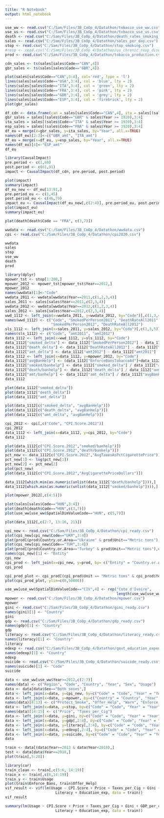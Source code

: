 ---
title: "R Notebook"
output: html_notebook
---

```{r}
use_ww <- read.csv("C:/Sam/Files/3B_CoOp_4/Datathon/tobacco_use_ww.csv")
use_us <- read.csv("C:/Sam/Files/3B_CoOp_4/Datathon/tobacco_use_us.csv")
death <- read.csv("C:/Sam/Files/3B_CoOp_4/Datathon/death_rates_smoking_age.csv")
sales <- read.csv("C:/Sam/Files/3B_CoOp_4/Datathon/sales_per_day.csv")
stop <- read.csv("C:/Sam/Files/3B_CoOp_4/Datathon/stop_smoking.csv")
#resp <- read.csv("C:/Sam/Files/3B_CoOp_4/Datathon/us_chronic_resp_disease.csv")
prod <- read.csv("C:/Sam/Files/3B_CoOp_4/Datathon/tobacco_production.csv")
```

```{r}
cdn_sales <- ts(sales[sales$Code=="CAN",4])
gbr_sales <- ts(sales[sales$Code=="GBR",4])

plot(sales[sales$Code=="CAN",3:4], col='red', type = 'l')
lines(sales[sales$Code=="USA",3:4], col = 'blue', lty = 2)
lines(sales[sales$Code=="ITA",3:4], col = 'green', lty = 2)
lines(sales[sales$Code=="FRA",3:4], col = 'pink', lty = 2)
lines(sales[sales$Code=="GBR",3:4], col = 'grey', lty = 2)
lines(sales[sales$Code=="ESP",3:4], col = 'firebrick', lty = 2)
plot(gbr_sales)
```


```{r, warning=FALSE, message=FALSE}
df_cdn <- data.frame(can = sales[sales$Code=="CAN",4], ita = sales[(sales$Code=="ITA" & sales$Year >= 1920),4])
gbr_sales = sales[(sales$Code=="GBR" & sales$Year >= 1920),3:4]
ita_sales = sales[(sales$Code=="ITA" & sales$Year >= 1920),3:4]
esp_sales = sales[(sales$Code=="FRA" & sales$Year >= 1920),3:4]
df_eu = merge(x=gbr_sales, y=ita_sales, by="Year", all.x=TRUE)
names(df_eu)[2:3]<-c("GBR_amt", "ITA_amt")
df_eu = merge(x=df_eu, y=esp_sales, by="Year", all.x=TRUE)
names(df_eu)[4]<-"ESP_amt"
df_eu

library(CausalImpact)
pre.period <- c(1,60)
post.period <- c(61,91)
impact <- CausalImpact(df_cdn, pre.period, post.period)
```

```{r}
plot(impact)
summary(impact)
df_eu_new <- df_eu[13:91,]
pre.period_eu <- c(1,45)
post.period_eu <- c(46,79)
impact_eu <- CausalImpact(df_eu_new[,c(2:4)], pre.period_eu, post.period_eu)
plot(impact_eu)
summary(impact_eu)
```

```{r}
plot(death[death$Code == "FRA", c(3,7)])
```

```{r, warning=FALSE}
wwdata <- read.csv("C:/Sam/Files/3B_CoOp_4/Datathon/wwdata.csv")
cpi <- read.csv("C:/Sam/Files/3B_CoOp_4/Datathon/cpi2020.csv")
```


```{r, warning=FALSE}
wwdata
sales
stop
use_ww
death
prod
```

```{r}
library(dplyr)
mpower_tst <- stop[1:208,]
mpower_2012 <- mpower_tst[mpower_tst$Year==2012,]
mpower_2012
names(wwdata)[1]<-"Code"
wwdata_2011 <- wwdata[wwdata$Year==2011,c(1,2,3,4)]
sales_2011 <- sales[sales$Year==2011,c(2,3,4)]
wwdata_2012 <- wwdata[wwdata$Year==2012,c(1,2,3,4)]
sales_2012 <- sales[sales$Year==2012,c(2,3,4)]
wwd_1112 <- left_join(x=wwdata_2011, y=wwdata_2012, by="Code")[,c(1,3,4,6,7)]
names(wwd_1112) <- c("Code", "SmokedPerPerson2011", "DeathRateAll2011", 
                     "SmokedPerPerson2012", "DeathRateAll2012")
sls_1112 <- left_join(x=sales_2011, y=sales_2012, by="Code")[,c(1,3,5)]
names(sls_1112) <- c("Code", "amt2011", "amt2012")
data_1112 <- left_join(x=wwd_1112, y=sls_1112, by="Code")
data_1112["smoked_delta"] <- data_1112["SmokedPerPerson2012"] - data_1112["SmokedPerPerson2011"]
data_1112["death_delta"] <- data_1112["DeathRateAll2012"] - data_1112["DeathRateAll2011"]
data_1112["amt_delta"] <- data_1112["amt2012"] - data_1112["amt2011"] 
data_1112 <- left_join(x=data_1112, y=mpower_2012, by="Code")
data_1112["avgBanHelp"] <- (data_1112["EnforceBansTobaccoAd"]+data_1112["HelpToQuit"])/2
data_1112["smoked/banhelp"] <- data_1112["smoked_delta"] / data_1112["avgBanHelp"]
data_1112["death/banhelp"] <- data_1112["death_delta"] / data_1112["avgBanHelp"]
data_1112["amt/banhelp"] <- data_1112["amt_delta"] / data_1112["avgBanHelp"]
data_1112
```


```{r}
plot(data_1112["smoked_delta"])
plot(data_1112["death_delta"])
plot(data_1112["amt_delta"])
```

```{r}
plot(data_1112[c("smoked_delta", "avgBanHelp")])
plot(data_1112[c("death_delta", "avgBanHelp")])
plot(data_1112[c("amt_delta", "avgBanHelp")])
```

```{r, warning=FALSE}
cpi_2012 <- cpi[,c("Code", "CPI.Score.2012")]
cpi_2012
data_1112 <- left_join(x=data_1112, y=cpi_2012, by="Code")
data_1112
```


```{r}
plot(data_1112[c("CPI.Score.2012","smoked/banhelp")])
plot(data_1112[c("CPI.Score.2012","death/banhelp")])
pct_new <- data_1112[c("CPI.Score.2012","AvgTaxesAsPctCigarettePrice")]
pct_new[1] <- log(pct_new[1])
pct_new[2] <- pct_new[2]
plot(pct_new)
plot(data_1112[c("CPI.Score.2012","AvgCigarettePriceDollars")])
```


```{r}
data_1112[which.min(as.numeric(unlist(data_1112["death/banhelp"]))),]
data_1112[which.min(as.numeric(unlist(data_1112["smoked/banhelp"]))),]
```


```{r}
plot(mpower_2012[,c(4:5)])
```

```{r}
plot(sales[sales$Code=="HUN",3:4])
plot(death[death$Code=="HUN",c(3,7)])
plot(use_ww[use_ww$SpatialDimValueCode=="HUN", c(5,7)])
```

```{r, fig.width=10, fig.height=10}
plot(data_1112[,c(2:7, 13:16, 21)])
```

```{r}
cpi_new <- read.csv("C:/Sam/Files/3B_CoOp_4/Datathon/cpi_ready.csv")
plot(cpi_new[cpi_new$Code=="UKR",3:4])
plot(prod[(prod$Country.or.Area=="Ukraine" & prod$Unit=="Metric tons"),c(2,4)])
plot(cpi_new[cpi_new$Code=="TUR",3:4])
plot(prod[(prod$Country.or.Area=="Turkey" & prod$Unit=="Metric tons"),c(2,4)])
names(cpi_new)[1] <- "Entity"
cpi_new
cpi_prod <- left_join(x=cpi_new, y=prod, by= c("Entity" = "Country.or.Area", "Year" = "Year" ))
cpi_prod

```


```{r}
cpi_prod_plot <- cpi_prod[(cpi_prod$Unit == "Metric tons" & cpi_prod$Year==2016),c(4,6)]
plot(cpi_prod_plot, ylim=c(0,50000))
```


```{r, warnings=FALSE, message=FALSE}
use_ww[use_ww$SpatialDimValueCode=="CIV",4] <- rep("Cote d'Ivoire",
                                                   length(use_ww[use_ww$SpatialDimValueCode=="CIV",4]))
mpower <- read.csv("C:/Sam/Files/3B_CoOp_4/Datathon/mpower.csv")
mpower
gini <- read.csv("C:/Sam/Files/3B_CoOp_4/Datathon/gini_ready.csv")
names(gini)[1] <- "Country"
gini
gdp <- read.csv("C:/Sam/Files/3B_CoOp_4/Datathon/gdp_ready.csv")
names(gdp)[1] <- "Country"
gdp
literacy <- read.csv("C:/Sam/Files/3B_CoOp_4/Datathon/literacy_ready.csv")
names(literacy)[1] <- "Country"
literacy
edexp <- read.csv("C:/Sam/Files/3B_CoOp_4/Datathon/govt_education_expenditure_ready.csv")
names(edexp)[1] <- "Country"
edexp
suicide <- read.csv("C:/Sam/Files/3B_CoOp_4/Datathon/suicide_ready.csv")
names(suicide)[1] <- "Code"
suicide
```

```{r}
data <- use_ww[use_ww$Year>=2012,c(2:7)]
names(data) <- c("Region", "Code", "Country", "Year", "Sex", "Usage")
data <- data[data$Sex=="Both sexes",]
data <- left_join(x=data, y=cpi_new, by=c("Code" = "Code", "Year" = "Year"))[,c(1,2,3,4,6,8)]
data <- left_join(x=data, y=mpower, by=c("Country" = "Country", "Year" = "Year"))
names(data)[8:13] <- c("Protect_Smoke", "Offer_Help", "Warn", "Enforce_Bans", "Raise_Taxes", "Anti_Mass")
data <- left_join(x=data, y=stop, by=c("Code" = "Code", "Year" = "Year"))[,c(1:13,15,16)]
names(data)[14:15] <- c("Price", "Taxes_per_Cig")
data <- left_join(x=data, y=gini, by=c("Code" = "Code", "Year" = "Year"))[,c(1:15,17)]
data <- left_join(x=data, y=gdp[,2:4], by=c("Code" = "Code", "Year" = "Year"))
data <- left_join(x=data, y=literacy[,2:4], by=c("Code" = "Code", "Year" = "Year"))
data <- left_join(x=data, y=edexp[,2:4], by=c("Code" = "Code", "Year" = "Year"))
data <- left_join(x=data, y=suicide, by=c("Code" = "Code", "Year" = "Year"))
data
```


```{r, fig.width=10, fig.height=10}
train <- data[(data$Year>=2013 & data$Year<2018),]
test <- data[data$Year==2018,]
plot(train[,5:20])
```

```{r}
library(car)
train_clean <- train[,c(5:6, 14:19)]
train_x <- train[,c(6,14:19)]
train_y <- train$Usage
plot(train$Enforce_Bans, train$Offer_Help)
vif_result <- vif(lm(Usage ~ CPI.Score + Price + Taxes_per_Cig + Gini + GDP_per_capita +
                       Literacy + Education_exp, data = train))
vif_result
```

```{r}
summary(lm(Usage ~ CPI.Score + Price + Taxes_per_Cig + Gini + GDP_per_capita +
                       Literacy + Education_exp, data = train))
```













